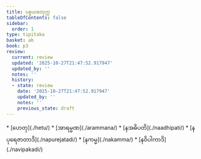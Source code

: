 ```yaml
---
title: ပစ္စယစတုက္က
tableOfContents: false
sidebar:
  order: 1
type: tipitaka
basket: ab
book: p3
review:
  current: review
  updated: '2025-10-27T21:47:52.917947'
  updated_by: ''
  notes: ''
  history:
  - state: review
    date: '2025-10-27T21:47:52.917947'
    updated_by: ''
    notes: ''
    previous_state: draft
---
```



<ReviewStatus review={frontmatter.review} showDetails={true} />

<HypothesisAnnotation frontmatter={frontmatter} />

<DynamicBreadcrumb />



<TableOfContents book="p3">
* [ဟေတု](./hetu/)
* [အာရမ္မဏ](./arammana/)
* [နအဓိပတိ](./naadhipati/)
* [နပုရေဇာတာဒိ](./napurejatadi/)
* [နကမ္မ](./nakamma/)
* [နဝိပါကာဒိ](./navipakadi/)
</TableOfContents>